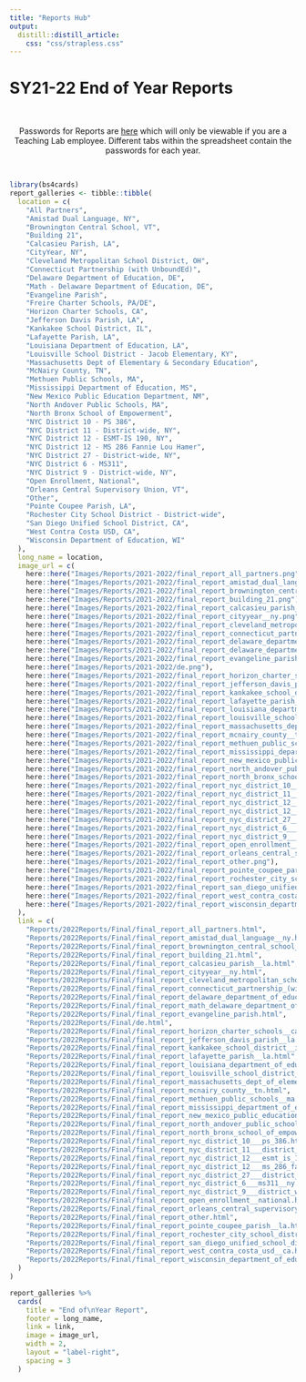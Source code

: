 ```yaml
---
title: "Reports Hub"
output: 
  distill::distill_article:
    css: "css/strapless.css"
---
```


# SY21-22 End of Year Reports

<br>

<center>

Passwords for Reports are <a href="https://docs.google.com/spreadsheets/d/1eAUdWEzc0R7WzpztOvutRp2FYDtpks37LSFV8sq8ezg/edit?usp=sharing" target="_blank">here</a> which will only be viewable if you are a Teaching Lab employee. Different tabs within the spreadsheet contain the passwords for each year.

</center>

<br>

```r
library(bs4cards)
report_galleries <- tibble::tibble(
  location = c(
    "All Partners",
    "Amistad Dual Language, NY",
    "Brownington Central School, VT",
    "Building 21",
    "Calcasieu Parish, LA",
    "CityYear, NY",
    "Cleveland Metropolitan School District, OH",
    "Connecticut Partnership (with UnboundEd)",
    "Delaware Department of Education, DE",
    "Math - Delaware Department of Education, DE",
    "Evangeline Parish",
    "Freire Charter Schools, PA/DE",
    "Horizon Charter Schools, CA",
    "Jefferson Davis Parish, LA",
    "Kankakee School District, IL",
    "Lafayette Parish, LA",
    "Louisiana Department of Education, LA",
    "Louisville School District - Jacob Elementary, KY",
    "Massachusetts Dept of Elementary & Secondary Education",
    "McNairy County, TN",
    "Methuen Public Schools, MA",
    "Mississippi Department of Education, MS",
    "New Mexico Public Education Department, NM",
    "North Andover Public Schools, MA",
    "North Bronx School of Empowerment",
    "NYC District 10 - PS 386",
    "NYC District 11 - District-wide, NY",
    "NYC District 12 - ESMT-IS 190, NY",
    "NYC District 12 - MS 286 Fannie Lou Hamer",
    "NYC District 27 - District-wide, NY",
    "NYC District 6 - MS311",
    "NYC District 9 - District-wide, NY",
    "Open Enrollment, National",
    "Orleans Central Supervisory Union, VT",
    "Other",
    "Pointe Coupee Parish, LA",
    "Rochester City School District - District-wide",
    "San Diego Unified School District, CA",
    "West Contra Costa USD, CA",
    "Wisconsin Department of Education, WI"
  ),
  long_name = location,
  image_url = c(
    here::here("Images/Reports/2021-2022/final_report_all_partners.png"),
    here::here("Images/Reports/2021-2022/final_report_amistad_dual_language__ny.png"),
    here::here("Images/Reports/2021-2022/final_report_brownington_central_school__vt.png"),
    here::here("Images/Reports/2021-2022/final_report_building_21.png"),
    here::here("Images/Reports/2021-2022/final_report_calcasieu_parish__la.png"),
    here::here("Images/Reports/2021-2022/final_report_cityyear__ny.png"),
    here::here("Images/Reports/2021-2022/final_report_cleveland_metropolitan_school_district__oh.png"),
    here::here("Images/Reports/2021-2022/final_report_connecticut_partnership_(with_unbounded).png"),
    here::here("Images/Reports/2021-2022/final_report_delaware_department_of_education__de.png"),
    here::here("Images/Reports/2021-2022/final_report_delaware_department_of_education__de.png"),
    here::here("Images/Reports/2021-2022/final_report_evangeline_parish.png"),
    here::here("Images/Reports/2021-2022/de.png"),
    here::here("Images/Reports/2021-2022/final_report_horizon_charter_schools__ca.png"),
    here::here("Images/Reports/2021-2022/final_report_jefferson_davis_parish__la.png"),
    here::here("Images/Reports/2021-2022/final_report_kankakee_school_district__il.png"),
    here::here("Images/Reports/2021-2022/final_report_lafayette_parish__la.png"),
    here::here("Images/Reports/2021-2022/final_report_louisiana_department_of_education__la.png"),
    here::here("Images/Reports/2021-2022/final_report_louisville_school_district___jacob_elementary__ky.png"),
    here::here("Images/Reports/2021-2022/final_report_massachusetts_dept_of_elementary_&_secondary_education.png"),
    here::here("Images/Reports/2021-2022/final_report_mcnairy_county__tn.png"),
    here::here("Images/Reports/2021-2022/final_report_methuen_public_schools__ma.png"),
    here::here("Images/Reports/2021-2022/final_report_mississippi_department_of_education__ms.png"),
    here::here("Images/Reports/2021-2022/final_report_new_mexico_public_education_department__nm.png"),
    here::here("Images/Reports/2021-2022/final_report_north_andover_public_schools__ma.png"),
    here::here("Images/Reports/2021-2022/final_report_north_bronx_school_of_empowerment.png"),
    here::here("Images/Reports/2021-2022/final_report_nyc_district_10___ps_386.png"),
    here::here("Images/Reports/2021-2022/final_report_nyc_district_11___district_wide__ny.png"),
    here::here("Images/Reports/2021-2022/final_report_nyc_district_12___esmt_is_190__ny.png"),
    here::here("Images/Reports/2021-2022/final_report_nyc_district_12___ms_286_fannie_lou_hamer.png"),
    here::here("Images/Reports/2021-2022/final_report_nyc_district_27___district_wide__ny.png"),
    here::here("Images/Reports/2021-2022/final_report_nyc_district_6___ms311.png"),
    here::here("Images/Reports/2021-2022/final_report_nyc_district_9___district_wide__ny.png"),
    here::here("Images/Reports/2021-2022/final_report_open_enrollment__national.png"),
    here::here("Images/Reports/2021-2022/final_report_orleans_central_supervisory_union__vt.png"),
    here::here("Images/Reports/2021-2022/final_report_other.png"),
    here::here("Images/Reports/2021-2022/final_report_pointe_coupee_parish__la.png"),
    here::here("Images/Reports/2021-2022/final_report_rochester_city_school_district___district_wide.png"),
    here::here("Images/Reports/2021-2022/final_report_san_diego_unified_school_district__ca.png"),
    here::here("Images/Reports/2021-2022/final_report_west_contra_costa_usd__ca.png"),
    here::here("Images/Reports/2021-2022/final_report_wisconsin_department_of_education__wi.png")
  ),
  link = c(
    "Reports/2022Reports/Final/final_report_all_partners.html",
    "Reports/2022Reports/Final/final_report_amistad_dual_language__ny.html",
    "Reports/2022Reports/Final/final_report_brownington_central_school__vt.html",
    "Reports/2022Reports/Final/final_report_building_21.html",
    "Reports/2022Reports/Final/final_report_calcasieu_parish__la.html",
    "Reports/2022Reports/Final/final_report_cityyear__ny.html",
    "Reports/2022Reports/Final/final_report_cleveland_metropolitan_school_district__oh.html",
    "Reports/2022Reports/Final/final_report_connecticut_partnership_(with_unbounded).html",
    "Reports/2022Reports/Final/final_report_delaware_department_of_education__de.html",
    "Reports/2022Reports/Final/final_report_math_delaware_department_of_education__de.html",
    "Reports/2022Reports/Final/final_report_evangeline_parish.html",
    "Reports/2022Reports/Final/de.html",
    "Reports/2022Reports/Final/final_report_horizon_charter_schools__ca.html",
    "Reports/2022Reports/Final/final_report_jefferson_davis_parish__la.html",
    "Reports/2022Reports/Final/final_report_kankakee_school_district__il.html",
    "Reports/2022Reports/Final/final_report_lafayette_parish__la.html",
    "Reports/2022Reports/Final/final_report_louisiana_department_of_education__la.html",
    "Reports/2022Reports/Final/final_report_louisville_school_district___jacob_elementary__ky.html",
    "Reports/2022Reports/Final/final_report_massachusetts_dept_of_elementary_&_secondary_education.html",
    "Reports/2022Reports/Final/final_report_mcnairy_county__tn.html",
    "Reports/2022Reports/Final/final_report_methuen_public_schools__ma.html",
    "Reports/2022Reports/Final/final_report_mississippi_department_of_education__ms.html",
    "Reports/2022Reports/Final/final_report_new_mexico_public_education_department__nm.html",
    "Reports/2022Reports/Final/final_report_north_andover_public_schools__ma.html",
    "Reports/2022Reports/Final/final_report_north_bronx_school_of_empowerment.html",
    "Reports/2022Reports/Final/final_report_nyc_district_10___ps_386.html",
    "Reports/2022Reports/Final/final_report_nyc_district_11___district_wide__ny.html",
    "Reports/2022Reports/Final/final_report_nyc_district_12___esmt_is_190__ny.html",
    "Reports/2022Reports/Final/final_report_nyc_district_12___ms_286_fannie_lou_hamer.html",
    "Reports/2022Reports/Final/final_report_nyc_district_27___district_wide__ny.html",
    "Reports/2022Reports/Final/final_report_nyc_district_6___ms311__ny.html",
    "Reports/2022Reports/Final/final_report_nyc_district_9___district_wide__ny.html",
    "Reports/2022Reports/Final/final_report_open_enrollment__national.html",
    "Reports/2022Reports/Final/final_report_orleans_central_supervisory_union__vt.html",
    "Reports/2022Reports/Final/final_report_other.html",
    "Reports/2022Reports/Final/final_report_pointe_coupee_parish__la.html",
    "Reports/2022Reports/Final/final_report_rochester_city_school_district___district_wide.html",
    "Reports/2022Reports/Final/final_report_san_diego_unified_school_district__ca.html",
    "Reports/2022Reports/Final/final_report_west_contra_costa_usd__ca.html",
    "Reports/2022Reports/Final/final_report_wisconsin_department_of_education__wi.html"
  )
)

report_galleries %>%
  cards(
    title = "End of\nYear Report",
    footer = long_name,
    link = link,
    image = image_url,
    width = 2,
    layout = "label-right",
    spacing = 3
  )
```
